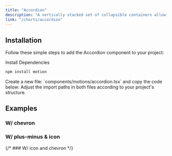 ```yaml
---
title: "Accordion"
description: "A vertically stacked set of collapsible containers allowing users to toggle content visibility. Customize the animation effects with variants and transitions for expanding/collapsing the sections."
link: "/charts/accordion"
---
```


<ComponentPreview name="accordion-demo" />

## Installation

Follow these simple steps to add the Accordion component to your project:

<Steps>

<Step>
Install Dependencies
</Step>

```bash
npm install motion
```

<Step>
    Create a new file: `components/motions/accordion.tsx` and copy the code below:
</Step>

<CollapsibleSource name="accordion" />

<Step>
    Adjust the import paths in both files according to your project's structure.
</Step>

</Steps>

## Examples

### W/ chevron

<ComponentPreview name="accordion-sign" />

### W/ plus-minus & icon

<ComponentPreview name="accordion-icon" />

{/* ### W/ icon and chevron */}

